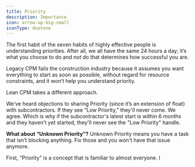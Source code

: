 ```yaml
---
title: Priority
description: Importance
icon: arrow-up-big-small
iconType: duotone
---
```

The first habit of the seven habits of highly effective people is understanding priorities. After all, we all have the same 24 hours a day; it’s what you choose to do and *not* do that determines how successful you are.

Legacy CPM fails the construction industry because it assumes you want everything to start as soon as possible, without regard for resource constraints, and it won’t help you understand priority.

Lean CPM takes a different approach.

<Callout title="Objection rebuttal" type="info">
 We’ve heard objections to sharing Priority (since it’s an extension of float) with subcontractors. If they see “Low Priority,” they'll never come. We agree. Which is why if the subcontractor's latest start is within 6 months and they haven't yet started, they'll never see the "Low Priority" handle.

**What about “Unknown Priority”?**
Unknown Priority means you have a task that isn’t blocking anything. Fix those and you won't have that issue anymore.
</Callout>

First, “Priority” is a concept that is familiar to almost everyone. I